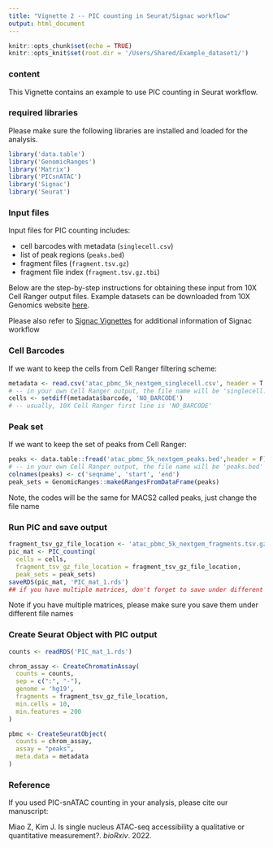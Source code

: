 ```yaml
---
title: "Vignette 2 -- PIC counting in Seurat/Signac workflow"
output: html_document
---
```


```r
knitr::opts_chunk$set(echo = TRUE)
knitr::opts_knit$set(root.dir = '/Users/Shared/Example_dataset1/')
```

### content 
This Vignette contains an example to use PIC counting in Seurat workflow. 

### required libraries 
Please make sure the following libraries are installed and loaded for the analysis. 
```r
library('data.table')
library('GenomicRanges')
library('Matrix')
library('PICsnATAC')
library('Signac')
library('Seurat')
```

### Input files

Input files for PIC counting includes:

  * cell barcodes with metadata (`singlecell.csv`)
  * list of peak regions (`peaks.bed`)
  * fragment files (`fragment.tsv.gz`)
  * fragment file index (`fragment.tsv.gz.tbi`)

Below are the step-by-step instructions for obtaining these input from 10X Cell Ranger output files. Example datasets can be downloaded from 10X Genomics website [here](https://www.10xgenomics.com/resources/datasets/5-k-peripheral-blood-mononuclear-cells-pbm-cs-from-a-healthy-donor-next-gem-v-1-1-1-1-standard-2-0-0).

Please also refer to [Signac Vignettes](https://satijalab.org/signac/articles/pbmc_vignette.html) for additional information of Signac workflow

### Cell Barcodes
If we want to keep the cells from Cell Ranger filtering scheme:
```r
metadata <- read.csv('atac_pbmc_5k_nextgem_singlecell.csv', header = T )
# -- in your own Cell Ranger output, the file name will be 'singlecell.csv'
cells <- setdiff(metadata$barcode, 'NO_BARCODE')
# -- usually, 10X Cell Ranger first line is 'NO_BARCODE'
```

### Peak set
If we want to keep the set of peaks from Cell Ranger:
```r
peaks <- data.table::fread('atac_pbmc_5k_nextgem_peaks.bed',header = F)
# -- in your own Cell Ranger output, the file name will be 'peaks.bed'
colnames(peaks) <- c('seqname', 'start', 'end')
peak_sets = GenomicRanges::makeGRangesFromDataFrame(peaks)
```
Note, the codes will be the same for MACS2 called peaks, just change the file name

### Run PIC and save output
```r
fragment_tsv_gz_file_location <- 'atac_pbmc_5k_nextgem_fragments.tsv.gz'
pic_mat <- PIC_counting(
  cells = cells,
  fragment_tsv_gz_file_location = fragment_tsv_gz_file_location,
  peak_sets = peak_sets)
saveRDS(pic_mat, 'PIC_mat_1.rds') 
## if you have multiple matrices, don't forget to save under different names
```
Note if you have multiple matrices, please make sure you save them under different file names

### Create Seurat Object with PIC output
```r
counts <- readRDS('PIC_mat_1.rds')

chrom_assay <- CreateChromatinAssay(
  counts = counts,
  sep = c(":", "-"),
  genome = 'hg19',
  fragments = fragment_tsv_gz_file_location,
  min.cells = 10,
  min.features = 200
)

pbmc <- CreateSeuratObject(
  counts = chrom_assay,
  assay = "peaks",
  meta.data = metadata
)

```

### Reference
If you used PIC-snATAC counting in your analysis, please cite our manuscript:

Miao Z, Kim J. Is single nucleus ATAC-seq accessibility a qualitative or quantitative measurement?. _bioRxiv_. 2022.

